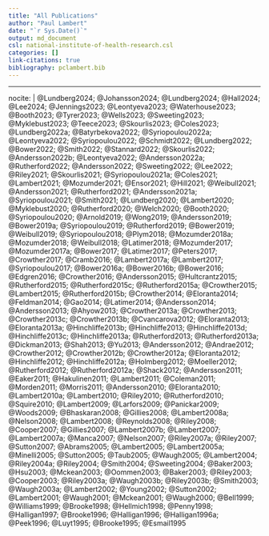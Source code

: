 ```yaml
---
title: "All Publications"
author: "Paul Lambert"
date: "`r Sys.Date()`"
output: md_document
csl: national-institute-of-health-research.csl
categories: []
link-citations: true
bibliography: pclambert.bib
---
```


---
nocite: |
 @Lundberg2024; 
 @Johansson2024;
 @Lundberg2024;
 @Hall2024;
 @Lee2024;
 @Jennings2023;
 @Leontyeva2023;
 @Waterhouse2023;
 @Booth2023;
 @Tyrer2023;
 @Wells2023;
 @Sweeting2023;
 @Myklebust2023;
 @Teece2023;
 @Skourlis2023;
 @Coles2023;
 @Lundberg2022a;
 @Batyrbekova2022;
 @Syriopoulou2022a;
 @Leontyeva2022;
 @Syriopoulou2022;
 @Schmidt2022;
 @Lundberg2022;
 @Bower2022;
 @Smith2022;
 @Stannard2022;
 @Skourlis2022;
 @Andersson2022b;
 @Leontyeva2022;
 @Andersson2022a;
 @Rutherford2022;
 @Andersson2022;
 @Sweeting2022;
 @Lee2022;
 @Riley2021;
 @Skourlis2021;
 @Syriopoulou2021a;
 @Coles2021;
 @Lambert2021;
 @Mozumder2021;
 @Ensor2021;
 @Hill2021;
 @Weibull2021;
 @Andersson2021;
 @Rutherford2021;
 @Andersson2021a;
 @Syriopoulou2021;
 @Smith2021;
 @Lundberg2020;
 @Lambert2020;
 @Myklebust2020;
 @Rutherford2020;
 @Welch2020;
 @Booth2020;
 @Syriopoulou2020;
 @Arnold2019;
 @Wong2019;
 @Andersson2019;
 @Bower2019a;
 @Syriopoulou2019;
 @Rutherford2019;
 @Bower2019;
 @Weibull2019;
 @Syriopoulou2018;
 @Plym2018;
 @Mozumder2018a;
 @Mozumder2018;
 @Weibull2018;
 @Latimer2018;
 @Mozumder2017;
 @Mozumder2017a;
 @Bower2017;
 @Latimer2017;
 @Peters2017;
 @Crowther2017;
 @Cramb2016;
 @Lambert2017a;
 @Lambert2017;
 @Syriopoulou2017;
 @Bower2016a;
 @Bower2016b;
 @Bower2016;
 @Edgren2016;
 @Crowther2016;
 @Andersson2015;
 @Hultcrantz2015;
 @Rutherford2015;
 @Rutherford2015c;
 @Rutherford2015a;
 @Crowther2015;
 @Lambert2015;
 @Rutherford2015b;
 @Crowther2014;
 @Eloranta2014;
 @Feldman2014;
 @Gao2014;
 @Latimer2014;
 @Andersson2014;
 @Andersson2013;
 @Ahyow2013;
 @Crowther2013a;
 @Crowther2013;
 @Crowther2013c;
 @Crowther2013b;
 @Cvancarova2012;
 @Eloranta2013;
 @Eloranta2013a;
 @Hinchliffe2013b;
 @Hinchliffe2013;
 @Hinchliffe2013d;
 @Hinchliffe2013c;
 @Hinchliffe2013a;
 @Rutherford2013;
 @Rutherford2013a;
 @Dickman2013;
 @Shah2013;
 @Yu2013;
 @Andersson2012;
 @Andrae2012;
 @Crowther2012;
 @Crowther2012b;
 @Crowther2012a;
 @Eloranta2012;
 @Hinchliffe2012;
 @Hinchliffe2012a;
 @Holmberg2012;
 @Moeller2012;
 @Rutherford2012;
 @Rutherford2012a;
 @Shack2012;
 @Andersson2011;
 @Eaker2011;
 @Hakulinen2011;
 @Lambert2011;
 @Coleman2011;
 @Morden2011;
 @Morris2011;
 @Andersson2010;
 @Eloranta2010;
 @Lambert2010a;
 @Lambert2010;
 @Riley2010;
 @Rutherford2010;
 @Squire2010;
 @Lambert2009;
 @Larfors2009;
 @Panickar2009;
 @Woods2009;
 @Bhaskaran2008;
 @Gillies2008;
 @Lambert2008a;
 @Nelson2008;
 @Lambert2008;
 @Reynolds2008;
 @Riley2008;
 @Cooper2007;
 @Gillies2007;
 @Lambert2007b;
 @Lambert2007;
 @Lambert2007a;
 @Manca2007;
 @Nelson2007;
 @Riley2007a;
 @Riley2007;
 @Sutton2007;
 @Abrams2005;
 @Lambert2005;
 @Lambert2005a;
 @Minelli2005;
 @Sutton2005;
 @Taub2005;
 @Waugh2005;
 @Lambert2004;
 @Riley2004a;
 @Riley2004;
 @Smith2004;
 @Sweeting2004;
 @Baker2003;
 @Hsu2003;
 @Mckean2003;
 @Oommen2003;
 @Baker2003;
 @Riley2003;
 @Cooper2003;
 @Riley2003a;
 @Waugh2003b;
 @Riley2003b;
 @Smith2003;
 @Waugh2003a;
 @Lambert2002;
 @Young2002;
 @Sutton2002;
 @Lambert2001;
 @Waugh2001;
 @Mckean2001;
 @Waugh2000;
 @Bell1999;
 @Williams1999;
 @Brooke1998;
 @Hellmich1998;
 @Penny1998;
 @Halligan1997;
 @Brooke1996;
 @Halligan1996;
 @Halligan1996a;
 @Peek1996;
 @Luyt1995;
 @Brooke1995;
 @Esmail1995


